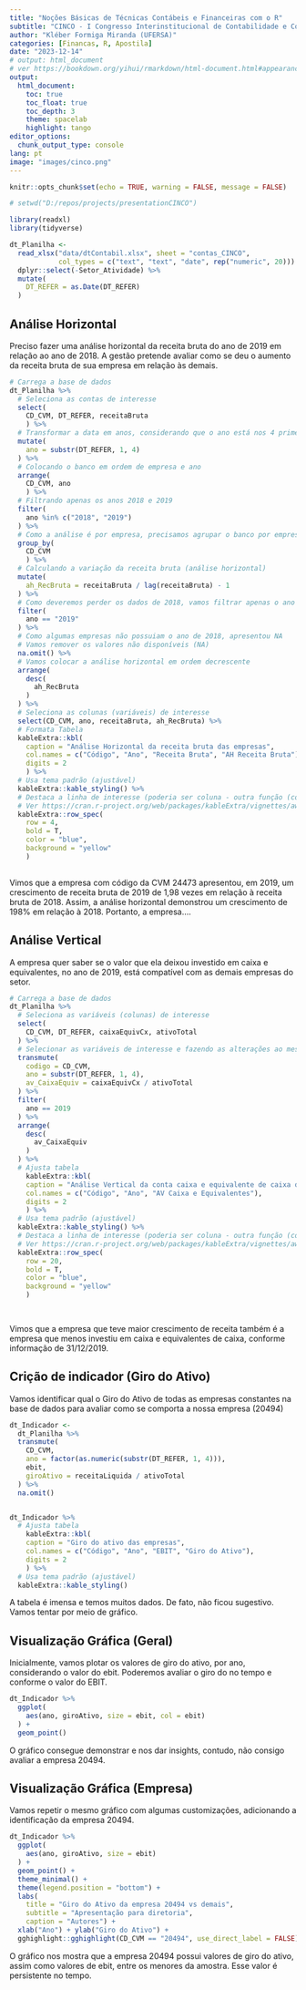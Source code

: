 ```yaml
---
title: "Noções Básicas de Técnicas Contábeis e Financeiras com o R"
subtitle: "CINCO - I Congresso Interinstitucional de Contabilidade e Controladoria"
author: "Kléber Formiga Miranda (UFERSA)"
categories: [Financas, R, Apostila]
date: "2023-12-14"
# output: html_document
# ver https://bookdown.org/yihui/rmarkdown/html-document.html#appearance-and-style
output:
  html_document:
    toc: true
    toc_float: true
    toc_depth: 3
    theme: spacelab
    highlight: tango
editor_options: 
  chunk_output_type: console
lang: pt
image: "images/cinco.png"
---
```


```r
knitr::opts_chunk$set(echo = TRUE, warning = FALSE, message = FALSE)

```

```r

# setwd("D:/repos/projects/presentationCINCO")

library(readxl)
library(tidyverse)

dt_Planilha <-
  read_xlsx("data/dtContabil.xlsx", sheet = "contas_CINCO",
            col_types = c("text", "text", "date", rep("numeric", 20))) %>% 
  dplyr::select(-Setor_Atividade) %>% 
  mutate(
    DT_REFER = as.Date(DT_REFER)
  )

```

## Análise Horizontal

Preciso fazer uma análise horizontal da receita bruta do ano de 2019 em relação ao ano de 2018. A gestão pretende avaliar como se deu o aumento da receita bruta de sua empresa em relação às demais.

```r

# Carrega a base de dados
dt_Planilha %>% 
  # Seleciona as contas de interesse
  select(
    CD_CVM, DT_REFER, receitaBruta
    ) %>% 
  # Transformar a data em anos, considerando que o ano está nos 4 primeiros caracteres
  mutate(
    ano = substr(DT_REFER, 1, 4)
  ) %>% 
  # Colocando o banco em ordem de empresa e ano
  arrange(
    CD_CVM, ano
    ) %>% 
  # Filtrando apenas os anos 2018 e 2019
  filter(
    ano %in% c("2018", "2019")
  ) %>% 
  # Como a análise é por empresa, precisamos agrupar o banco por empresa
  group_by(
    CD_CVM
    ) %>% 
  # Calculando a variação da receita bruta (análise horizontal)
  mutate(
    ah_RecBruta = receitaBruta / lag(receitaBruta) - 1
  ) %>%
  # Como deveremos perder os dados de 2018, vamos filtrar apenas o ano de 2019
  filter(
    ano == "2019"
  ) %>% 
  # Como algumas empresas não possuiam o ano de 2018, apresentou NA
  # Vamos remover os valores não disponíveis (NA)
  na.omit() %>% 
  # Vamos colocar a análise horizontal em ordem decrescente
  arrange(
    desc(
      ah_RecBruta
    )
  ) %>% 
  # Seleciona as colunas (variáveis) de interesse
  select(CD_CVM, ano, receitaBruta, ah_RecBruta) %>% 
  # Formata Tabela
  kableExtra::kbl(
    caption = "Análise Horizontal da receita bruta das empresas", 
    col.names = c("Código", "Ano", "Receita Bruta", "AH Receita Bruta"),
    digits = 2
    ) %>% 
  # Usa tema padrão (ajustável)
  kableExtra::kable_styling() %>% 
  # Destaca a linha de interesse (poderia ser coluna - outra função (colum_spec))
  # Ver https://cran.r-project.org/web/packages/kableExtra/vignettes/awesome_table_in_html.html
  kableExtra::row_spec(
    row = 4, 
    bold = T, 
    color = "blue",
    background = "yellow"
    )
    
```

Vimos que a empresa com código da CVM 24473 apresentou, em 2019, um crescimento de receita bruta de 2019 de 1,98 vezes em relação à receita bruta de 2018. Assim, a análise horizontal demonstrou um crescimento de 198% em relação à 2018. Portanto, a empresa....

## Análise Vertical

A empresa quer saber se o valor que ela deixou investido em caixa e equivalentes, no ano de 2019, está compatível com as demais empresas do setor.

```r

# Carrega a base de dados
dt_Planilha %>% 
  # Seleciona as variáveis (colunas) de interesse
  select(
    CD_CVM, DT_REFER, caixaEquivCx, ativoTotal
  ) %>% 
  # Selecionar as variáveis de interesse e fazendo as alterações ao mesmo tempo
  transmute(
    codigo = CD_CVM,
    ano = substr(DT_REFER, 1, 4),
    av_CaixaEquiv = caixaEquivCx / ativoTotal
  ) %>% 
  filter(
    ano == 2019
  ) %>% 
  arrange(
    desc(
      av_CaixaEquiv
    )
  ) %>% 
  # Ajusta tabela
    kableExtra::kbl(
    caption = "Análise Vertical da conta caixa e equivalente de caixa das empresas", 
    col.names = c("Código", "Ano", "AV Caixa e Equivalentes"),
    digits = 2
    ) %>% 
  # Usa tema padrão (ajustável)
  kableExtra::kable_styling() %>% 
  # Destaca a linha de interesse (poderia ser coluna - outra função (colum_spec))
  # Ver https://cran.r-project.org/web/packages/kableExtra/vignettes/awesome_table_in_html.html
  kableExtra::row_spec(
    row = 20, 
    bold = T, 
    color = "blue",
    background = "yellow"
    )

  
```

Vimos que a empresa que teve maior crescimento de receita também é a empresa que menos investiu em caixa e equivalentes de caixa, conforme informação de 31/12/2019.

## Crição de indicador (Giro do Ativo)

Vamos identificar qual o Giro do Ativo de todas as empresas constantes na base de dados para avaliar como se comporta a nossa empresa (20494)

```r

dt_Indicador <-
  dt_Planilha %>% 
  transmute(
    CD_CVM,
    ano = factor(as.numeric(substr(DT_REFER, 1, 4))),
    ebit,
    giroAtivo = receitaLiquida / ativoTotal
  ) %>% 
  na.omit()


dt_Indicador %>% 
  # Ajusta tabela
    kableExtra::kbl(
    caption = "Giro do ativo das empresas", 
    col.names = c("Código", "Ano", "EBIT", "Giro do Ativo"),
    digits = 2
    ) %>% 
  # Usa tema padrão (ajustável)
  kableExtra::kable_styling() 


```

A tabela é imensa e temos muitos dados. De fato, não ficou sugestivo. Vamos tentar por meio de gráfico.

## Visualização Gráfica (Geral)

Inicialmente, vamos plotar os valores de giro do ativo, por ano, considerando o valor do ebit. Poderemos avaliar o giro do no tempo e conforme o valor do EBIT.

```r

dt_Indicador %>% 
  ggplot(
    aes(ano, giroAtivo, size = ebit, col = ebit)
  ) +
  geom_point()
```

O gráfico consegue demonstrar e nos dar insights, contudo, não consigo avaliar a empresa 20494.

## Visualização Gráfica (Empresa)

Vamos repetir o mesmo gráfico com algumas customizações, adicionando a identificação da empresa 20494.

```r

dt_Indicador %>% 
  ggplot(
    aes(ano, giroAtivo, size = ebit)
  ) +
  geom_point() +
  theme_minimal() +
  theme(legend.position = "bottom") +
  labs(
    title = "Giro do Ativo da empresa 20494 vs demais",
    subtitle = "Apresentação para diretoria",
    caption = "Autores") +
  xlab("Ano") + ylab("Giro do Ativo") +
  gghighlight::gghighlight(CD_CVM == "20494", use_direct_label = FALSE)

```

O gráfico nos mostra que a empresa 20494 possui valores de giro do ativo, assim como valores de ebit, entre os menores da amostra. Esse valor é persistente no tempo.
